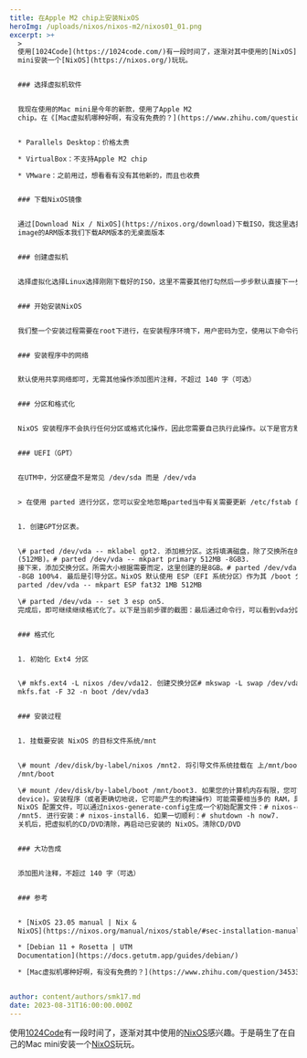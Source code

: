 ```yaml
---
title: 在Apple M2 chip上安装NixOS
heroImg: /uploads/nixos/nixos-m2/nixos01_01.png
excerpt: >+
  >
  使用[1024Code](https://1024code.com/)有一段时间了，逐渐对其中使用的[NixOS](https://nixos.org/)感兴趣。于是萌生了在自己的Mac
  mini安装一个[NixOS](https://nixos.org/)玩玩。


  ### 选择虚拟机软件


  我现在使用的Mac mini是今年的新款，使用了Apple M2
  chip。在《[Mac虚拟机哪种好啊，有没有免费的？](https://www.zhihu.com/question/34533926)》这里寻找一番，最后决定使用[UTM](https://mac.getutm.app/)。以下罗列了其他同类软件遗弃原因：


  * Parallels Desktop：价格太贵

  * VirtualBox：不支持Apple M2 chip

  * VMware：之前用过，想看看有没有其他新的，而且也收费


  ### 下载NixOS镜像


  通过[Download Nix / NixOS](https://nixos.org/download)下载ISO，我这里选择的是Minimal ISO
  image的ARM版本​我们下载ARM版本的无桌面版本


  ### 创建虚拟机


  ​选择虚拟化​选择Linux​选择刚刚下载好的ISO，这里不需要其他打勾然后一步步默认直接下一步到下面总结界面即可。​保存运行


  ### 开始安装NixOS


  我们整一个安装过程需要在root下进行，在安装程序环境下，用户密码为空，使用以下命令行即可直接进入：$ sudo -i


  ### 安装程序中的网络


  默认使用共享网络即可，无需其他操作​添加图片注释，不超过 140 字（可选）


  ### 分区和格式化


  NixOS 安装程序不会执行任何分区或格式化操作，因此您需要自己执行此操作。以下是官方默认建议的UEFI分区方案。这里分区使用 parted


  ### UEFI（GPT）


  在UTM中，分区硬盘不是常见 /dev/sda 而是 /dev/vda 


  > 在使用 parted 进行分区，您可以安全地忽略parted当中有关需要更新 /etc/fstab 的信息性消息。


  1. 创建GPT分区表。


  \# parted /dev/vda -- mklabel gpt2. 添加根分区。这将填满磁盘，除了交换所在的末尾部分以及引导分区将使用的前面剩余的空间
  (512MB)。# parted /dev/vda -- mkpart primary 512MB -8GB3.
  接下来，添加交换分区。所需大小根据需要而定，这里创建的是8GB。# parted /dev/vda -- mkpart primary linux-swap
  -8GB 100%4. 最后是引导分区。NixOS 默认使用 ESP（EFI 系统分区）作为其 /boot 分区。它使用磁盘开头最初保留的 512MB。#
  parted /dev/vda -- mkpart ESP fat32 1MB 512MB

  \# parted /dev/vda -- set 3 esp on5.
  完成后，即可继续继续格式化了。以下是当前步骤的截图：​最后通过命令行，可以看到vda分区成功


  ### 格式化


  1. 初始化 Ext4 分区


  \# mkfs.ext4 -L nixos /dev/vda12. 创建交换分区# mkswap -L swap /dev/vda23. 创建启动分区#
  mkfs.fat -F 32 -n boot /dev/vda3


  ### 安装过程


  1. 挂载要安装 NixOS 的目标文件系统/mnt 


  \# mount /dev/disk/by-label/nixos /mnt2. 将引导文件系统挂载在 上/mnt/boot # mkdir -p
  /mnt/boot

  \# mount /dev/disk/by-label/boot /mnt/boot3. 如果您的计算机内存有限，您可能需要立即激活交换设备 (swapon
  device)。安装程序（或者更确切地说，它可能产生的构建操作）可能需要相当多的 RAM，具体取决于您的配置。# swapon /dev/sda24. 创建
  NixOS 配置文件，可以通过nixos-generate-config生成一个初始配置文件：# nixos-generate-config --root
  /mnt5. 进行安装：# nixos-install6. 如果一切顺利：# shutdown -h now7.
  关机后，把虚拟机的CD/DVD清除，再启动已安装的 NixOS。​清除CD/DVD


  ### 大功告成


  ​添加图片注释，不超过 140 字（可选）


  ### 参考


  * [NixOS 23.05 manual | Nix &
  NixOS](https://nixos.org/manual/nixos/stable/#sec-installation-manual)

  * [Debian 11 + Rosetta | UTM
  Documentation](https://docs.getutm.app/guides/debian/)

  * [Mac虚拟机哪种好啊，有没有免费的？](https://www.zhihu.com/question/34533926)


author: content/authors/smk17.md
date: 2023-08-31T16:00:00.000Z
---
```


使用[1024Code](https://1024code.com/)有一段时间了，逐渐对其中使用的[NixOS](https://nixos.org/)感兴趣。于是萌生了在自己的Mac mini安装一个[NixOS](https://nixos.org/)玩玩。
